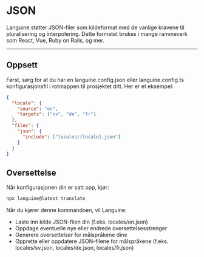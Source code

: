 # JSON

Languine støtter JSON-filer som kildeformat med de vanlige kravene til pluralisering og interpolering. Dette formatet brukes i mange rammeverk som React, Vue, Ruby on Rails, og mer.


---


## Oppsett

Først, sørg for at du har en languine.config.json eller languine.config.ts konfigurasjonsfil i rotmappen til prosjektet ditt. Her er et eksempel:

```json
{
  "locale": {
    "source": "en",
    "targets": ["sv", "de", "fr"]
  },
  "files": {
    "json": {
      "include": ["locales/[locale].json"]
    }
  }
}

```

## Oversettelse

Når konfigurasjonen din er satt opp, kjør:

```bash
npx languine@latest translate
```

Når du kjører denne kommandoen, vil Languine:

- Laste inn kilde JSON-filen din (f.eks. locales/en.json)
- Oppdage eventuelle nye eller endrede oversettelsesstrenger
- Generere oversettelser for målspråkene dine
- Opprette eller oppdatere JSON-filene for målspråkene (f.eks. locales/sv.json, locales/de.json, locales/fr.json)
